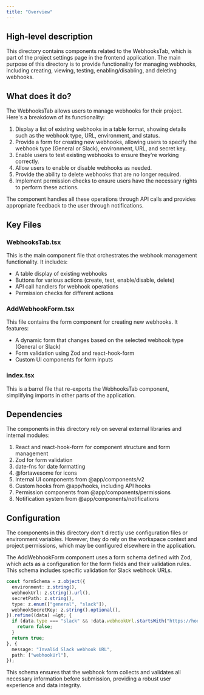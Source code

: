 ```yaml
---
title: "Overview"
---
```


## High-level description
This directory contains components related to the WebhooksTab, which is part of the project settings page in the frontend application. The main purpose of this directory is to provide functionality for managing webhooks, including creating, viewing, testing, enabling/disabling, and deleting webhooks.

## What does it do?
The WebhooksTab allows users to manage webhooks for their project. Here's a breakdown of its functionality:

1. Display a list of existing webhooks in a table format, showing details such as the webhook type, URL, environment, and status.
2. Provide a form for creating new webhooks, allowing users to specify the webhook type (General or Slack), environment, URL, and secret key.
3. Enable users to test existing webhooks to ensure they're working correctly.
4. Allow users to enable or disable webhooks as needed.
5. Provide the ability to delete webhooks that are no longer required.
6. Implement permission checks to ensure users have the necessary rights to perform these actions.

The component handles all these operations through API calls and provides appropriate feedback to the user through notifications.

## Key Files

### WebhooksTab.tsx
This is the main component file that orchestrates the webhook management functionality. It includes:
- A table display of existing webhooks
- Buttons for various actions (create, test, enable/disable, delete)
- API call handlers for webhook operations
- Permission checks for different actions

### AddWebhookForm.tsx
This file contains the form component for creating new webhooks. It features:
- A dynamic form that changes based on the selected webhook type (General or Slack)
- Form validation using Zod and react-hook-form
- Custom UI components for form inputs

### index.tsx
This is a barrel file that re-exports the WebhooksTab component, simplifying imports in other parts of the application.

## Dependencies
The components in this directory rely on several external libraries and internal modules:

1. React and react-hook-form for component structure and form management
2. Zod for form validation
3. date-fns for date formatting
4. @fortawesome for icons
5. Internal UI components from @app/components/v2
6. Custom hooks from @app/hooks, including API hooks
7. Permission components from @app/components/permissions
8. Notification system from @app/components/notifications

## Configuration
The components in this directory don't directly use configuration files or environment variables. However, they do rely on the workspace context and project permissions, which may be configured elsewhere in the application.

The AddWebhookForm component uses a form schema defined with Zod, which acts as a configuration for the form fields and their validation rules. This schema includes specific validation for Slack webhook URLs.

```typescript
const formSchema = z.object({
  environment: z.string(),
  webhookUrl: z.string().url(),
  secretPath: z.string(),
  type: z.enum(["general", "slack"]),
  webhookSecretKey: z.string().optional(),
}).refine((data) =&gt; {
  if (data.type === "slack" && !data.webhookUrl.startsWith("https://hooks.slack.com/")) {
    return false;
  }
  return true;
}, {
  message: "Invalid Slack webhook URL",
  path: ["webhookUrl"],
});
```

This schema ensures that the webhook form collects and validates all necessary information before submission, providing a robust user experience and data integrity.